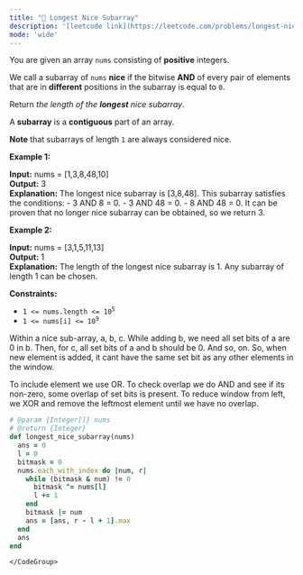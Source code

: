 ```yaml
---
title: "🧀 Longest Nice Subarray"
description: '[leetcode link](https://leetcode.com/problems/longest-nice-subarray/description/)'
mode: 'wide'
---
```

<Tabs>
  <Tab title="Question" icon="circle-question" iconType="regular">
    <Card>
      <p>You are given an array <code>nums</code> consisting of <strong>positive</strong> integers.</p>  <p>We call a subarray of <code>nums</code> <strong>nice</strong> if the bitwise <strong>AND</strong> of every pair of elements that are in <strong>different</strong> positions in the subarray is equal to <code>0</code>.</p>  <p>Return <em>the length of the <strong>longest</strong> nice subarray</em>.</p>  <p>A <strong>subarray</strong> is a <strong>contiguous</strong> part of an array.</p>  <p><strong>Note</strong> that subarrays of length <code>1</code> are always considered nice.</p>   <p><strong class="example">Example 1:</strong></p>   <strong>Input:</strong> nums = [1,3,8,48,10] <br/> <strong>Output:</strong> 3 <br/> <strong>Explanation:</strong> The longest nice subarray is [3,8,48]. This subarray satisfies the conditions: - 3 AND 8 = 0. - 3 AND 48 = 0. - 8 AND 48 = 0. It can be proven that no longer nice subarray can be obtained, so we return 3.  <p><strong class="example">Example 2:</strong></p>   <strong>Input:</strong> nums = [3,1,5,11,13] <br/> <strong>Output:</strong> 1 <br/> <strong>Explanation:</strong> The length of the longest nice subarray is 1. Any subarray of length 1 can be chosen.    <p><strong>Constraints:</strong></p>  <ul>  <li><code>1 &lt;= nums.length &lt;= 10<sup>5</sup></code></li>  <li><code>1 &lt;= nums[i] &lt;= 10<sup>9</sup></code></li> </ul> 
    </Card>
  </Tab>
  <Tab title="Solution" icon="lightbulb" iconType="regular" >
    <Card>
      Within a nice sub-array, a, b, c. While adding b, we need all set bits of a are 0 in b. Then, for c, all set bits of a and b should be 0. And so, on. So, when new element is added, it cant have the same set bit as any other elements in the window.

To include element we use OR. 
To check overlap we do AND and see if its non-zero, some overlap of set bits is present.
To reduce window from left, we XOR and remove the leftmost element until we have no overlap.
</Card>
  <Expandable title="code">
    <CodeGroup dropdown>
```ruby title="Longest Nice Subarray" lines
# @param {Integer[]} nums
# @return {Integer}
def longest_nice_subarray(nums)
  ans = 0
  l = 0
  bitmask = 0
  nums.each_with_index do |num, r|
    while (bitmask & num) != 0
      bitmask ^= nums[l]
      l += 1
    end
    bitmask |= num
    ans = [ans, r - l + 1].max
  end
  ans
end
```
    </CodeGroup>
  </Expandable>
  </Tab>
</Tabs>